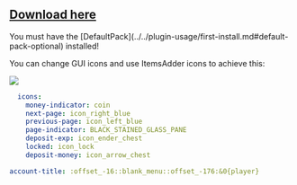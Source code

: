 
## [Download here](https://www.spigotmc.org/resources/%E2%9C%85must-have%E2%9C%85-rpgbank-store-your-items-exp-and-money-using-villagers-npcs-and-custom-gui.29139/)


<Warning>
You must have the [DefaultPack](../../plugin-usage/first-install.md#default-pack-optional) installed!
</Warning>


You can change GUI icons and use ItemsAdder icons to achieve this:

![](</assets/images/image (110).png>)

<Tabs>
  <Tab title="config.yml">

```yaml
  icons:
    money-indicator: coin
    next-page: icon_right_blue
    previous-page: icon_left_blue
    page-indicator: BLACK_STAINED_GLASS_PANE
    deposit-exp: icon_ender_chest
    locked: icon_lock
    deposit-money: icon_arrow_chest
```

  </Tab>
  <Tab title="language file">

```yaml
account-title: :offset_-16::blank_menu::offset_-176:&0{player}
```

  </Tab>
</Tabs>